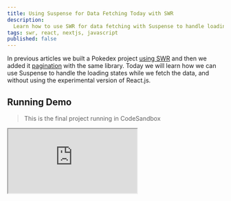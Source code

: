 ```yaml
---
title: Using Suspense for Data Fetching Today with SWR
description:
  Learn how to use SWR for data fetching with Suspense to handle loading states.
tags: swr, react, nextjs, javascript
published: false
---
```


In previous articles we built a Pokedex project
[using SWR](/articles/swr/intro/) and then we added it
[pagination](/articles/swr/pagination/) with the same library. Today we will
learn how we can use Suspense to handle the loading states while we fetch the
data, and without using the experimental version of React.js.

## Running Demo

> This is the final project running in CodeSandbox

<iframe
  src="https://codesandbox.io/embed/using-suspense-for-data-fetching-today-with-swr-zh9kf?fontsize=14&hidenavigation=1&theme=light&view=preview"
  style={{
    width: "100%",
    height: 500,
    border: 0,
    borderRadius: 4,
    overflow: "hidden"
  }}
  title="Using Suspense for Data Fetching Today with SWR"
  allow="geolocation; microphone; camera; midi; vr; accelerometer; gyroscope; payment; ambient-light-sensor; encrypted-media; usb"
  sandbox="allow-modals allow-forms allow-popups allow-scripts allow-same-origin"
/>

## Check if we are running Server-Side

Suspense doesn't work yet for Server-Side Rendering, since we are using Next.js
we will need to detect if we are running Client-Side or Server-side to avoid
rendering our component.

```js
const isServer = typeof window === "undefined";
```

With that tiny line, we could detect if we are running Server-Side.

## Creating the Fallback Using

Now we need to create a fallback UI for our components while they are being
suspended, we could also use those fallbacks when rendering server-side.

```js
export function Fallback({ children }) {
  return <div className="-mx-2 flex flex-wrap">{children}</div>;
}
```

This will be our fallback for the list of Pokémon, `children` will be the
content.

```js
function GrayBar() {
  return <div className="w-3/5 h-5 bg-gray-300" />;
}

export function Fallback() {
  return (
    <div className="my-5 p-2 w-1/3">
      <article className="shadow p-5 relative">
        <h2 className="font-bold text-xl capitalize">
          <GrayBar />
        </h2>
        <div className="absolute top-0 right-0 select-none">
          <div
            style={{ width: "96px", height: "96px" }}
            className="bg-gray-300"
          />
        </div>
        <ul>
          <li>
            <strong>Weight</strong>: <GrayBar />
          </li>
          <li>
            <strong>Height</strong>: <GrayBar />
          </li>
        </ul>
        <br />
        <h3 className="font-bold text-lg">Stats</h3>
        <ul className="flex justify-start items-baseline flex-wrap">
          <li className="w-3/6">
            <strong className="capitalize">speed</strong> <GrayBar />
          </li>
          <li className="w-3/6">
            <strong className="capitalize">special-defense</strong> <GrayBar />
          </li>
          <li className="w-3/6">
            <strong className="capitalize">special-attack</strong> <GrayBar />
          </li>
          <li className="w-3/6">
            <strong className="capitalize">defense</strong> <GrayBar />
          </li>
          <li className="w-3/6">
            <strong className="capitalize">attack</strong> <GrayBar />
          </li>
          <li className="w-3/6">
            <strong className="capitalize">hp</strong> <GrayBar />
          </li>
        </ul>
      </article>
    </div>
  );
}
```

And this one will be our fallback UI for each Pokémon individually, we will put
those components inside the same file of each UI they are mocking to keep them
together.

## Rendering the Fallback Server-Side

Let's use what we did above to render the fallback UI Server-Side.

```js
import React from "react";
import Head from "next/head";
import PokemonList, {
  Fallback as PokemonListFallback
} from "../components/pokemon-list";
import { Fallback as PokemonShortFallback } from "../components/pokemon-short";

const isServer = typeof window === "undefined";

function HomePage() {
  return (
    <>
      <Head>
        <link
          href="https://unpkg.com/tailwindcss@^1.0/dist/tailwind.min.css"
          rel="stylesheet"
        />
      </Head>
      <section className="container mx-auto">
        {!isServer ? (
          <PokemonList />
        ) : (
          <PokemonListFallback>
            {Array.from({ length: 9 }, (_, index) => (
              <PokemonShortFallback key={index} />
            ))}
          </PokemonListFallback>
        )}
      </section>
    </>
  );
}

export default HomePage;
```

As you could see we moved the content of the list with their logic to another
file and we import it here. We also only render `PokemonList` if we are not
running Server-Side and in the fallback, we render nine mocked Pokémon cards.

## Adding Suspense

Now it's time to use Suspense, we need to first wrap `PokemonList` in
`React.Suspense`.

```js
import React from "react";
import Head from "next/head";
import PokemonList, {
  Fallback as PokemonListFallback
} from "../components/pokemon-list";
import { Fallback as PokemonShortFallback } from "../components/pokemon-short";

const isServer = typeof window === "undefined";

const fallback = (
  <PokemonListFallback>
    {Array.from({ length: 9 }, (_, index) => (
      <PokemonShortFallback key={index} />
    ))}
  </PokemonListFallback>
);

function HomePage() {
  return (
    <>
      <Head>
        <link
          href="https://unpkg.com/tailwindcss@^1.0/dist/tailwind.min.css"
          rel="stylesheet"
        />
      </Head>
      <section className="container mx-auto">
        {!isServer ? (
          <React.Suspense fallback={fallback}>
            <PokemonList />
          </React.Suspense>
        ) : (
          fallback
        )}
      </section>
    </>
  );
}

export default HomePage;
```

To re-use the element we move the fallback outside our HomePage and use it in
both the `React.Suspense` and when rendering Server-Side.

To make SWR uses Suspense we need to pass `{ suspense: true }` after the
`fetcher`.

```js
import React from "react";
import useSWR, { useSWRPages } from "swr";
import fetcher from "../lib/fetcher";
import PokemonShort from "../components/pokemon-short";
import useOnScreen from "../hooks/use-on-screen";

function PokemonList() {
  const { pages, isLoadingMore, isReachingEnd, loadMore } = useSWRPages(
    "pokemon-list",
    ({ offset, withSWR }) => {
      const url = offset || "https://pokeapi.co/api/v2/pokemon";
      const { data } = withSWR(useSWR(url, fetcher, { suspense: true }));

      if (!data) return null;

      const { results } = data;
      return results.map(result => (
        <PokemonShort key={result.name} name={result.name} />
      ));
    },
    SWR => SWR.data.next,
    []
  );

  const [infiniteScrollEnabled, setInfiniteScrollEnabled] = React.useState(
    false
  );
  const $loadMoreButton = React.useRef(null);
  const infiniteScrollCount = React.useRef(0);
  const isOnScreen = useOnScreen($loadMoreButton, "200px");

  React.useEffect(() => {
    if (!infiniteScrollEnabled || !isOnScreen) return;

    loadMore();

    const count = infiniteScrollCount.current;

    if (count + 1 === 3) {
      setInfiniteScrollEnabled(false);
      infiniteScrollCount.current = 0;
    } else {
      infiniteScrollCount.current = count + 1;
    }
  }, [infiniteScrollEnabled, isOnScreen]);

  return (
    <>
      <div className="-mx-2 flex flex-wrap">{pages}</div>
      <div className="mx-auto mt-10 mb-20 w-1/3">
        {!isReachingEnd && (
          <button
            ref={$loadMoreButton}
            className="bg-red-600 border-solid border-2 hover:bg-white border-red-600 text-white hover:text-red-600 font-bold py-2 px-4 rounded-full w-full"
            disabled={isLoadingMore}
            onClick={() => {
              loadMore();
              setInfiniteScrollEnabled(true);
            }}
          >
            Load More Pokémon
          </button>
        )}
      </div>
    </>
  );
}

export function Fallback({ children }) {
  return <div className="-mx-2 flex flex-wrap">{children}</div>;
}

export default PokemonList;
```

With that, if we reload the page we will see the fallback UI and then when SWR
finishes the fetch of the data it will show them all the Pokémon at the same
time.

With this, we made our application uses Suspense for the loading state of the
data fetching, a single line of configuration in `useSWR` and that's all we
need.

The only downside here is that every time we fetch a new page we will see the
Fallback UI for a few seconds.
